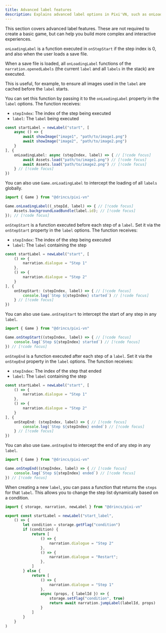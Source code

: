 ```yaml
---
title: Advanced label features
description: Explains advanced label options in Pixi'VN, such as onLoadingLabel, onStepStart, onStepEnd, and dynamic step lists.
---
```


This section covers advanced <DynamicLink href="/start/labels">label</DynamicLink> features. These are not required to create a basic game, but can help you build more complex and interactive experiences.

<Accordions>

<Accordion title="onLoadingLabel" id="onloadinglabel">

`onLoadingLabel` is a function executed in `onStepStart` if the step index is 0, and also when the user loads a save file.

When a save file is loaded, all `onLoadingLabel` functions of the `narration.openedLabels` (the current `label` and all `labels` in the stack) are executed.

This is useful, for example, to ensure all images used in the `label` are cached before the `label` starts.

You can set this function by passing it to the `onLoadingLabel` property in the `label` options. The function receives:

* `stepIndex`: The index of the step being executed
* `label`: The `label` being executed

```ts title="labels/startLabel.ts"
const startLabel = newLabel("start", [
    async () => {
        await showImage("image1", "path/to/image1.png")
        await showImage("image2", "path/to/image2.png")
    }
], {
    onLoadingLabel: async (stepIndex, label) => { // [!code focus]
        await Assets.load("path/to/image1.png") // [!code focus]
        await Assets.load("path/to/image2.png") // [!code focus]
    } // [!code focus]
})
```

You can also use `Game.onLoadingLabel` to intercept the loading of all `labels` globally.

```ts
import { Game } from "@drincs/pixi-vn"

Game.onLoadingLabel((_stepId, label) => { // [!code focus]
    Assets.backgroundLoadBundle(label.id); // [!code focus]
}); // [!code focus]
```

</Accordion>

<Accordion title="onStepStart" id="onstepstart">

`onStepStart` is a function executed before each step of a `label`. Set it via the `onStepStart` property in the `label` options. The function receives:

* `stepIndex`: The index of the step being executed
* `label`: The `label` containing the step

```ts title="labels/startLabel.ts"
const startLabel = newLabel("start", [
    () => {
        narration.dialogue = "Step 1"
    },
    () => {
        narration.dialogue = "Step 2"
    }
], {
    onStepStart: (stepIndex, label) => { // [!code focus]
        console.log(`Step ${stepIndex} started`) // [!code focus]
    } // [!code focus]
})
```

You can also use `Game.onStepStart` to intercept the start of any step in any `label`.

```ts
import { Game } from "@drincs/pixi-vn"

Game.onStepStart((stepIndex, label) => { // [!code focus]
    console.log(`Step ${stepIndex} started`) // [!code focus]
}) // [!code focus]
```

</Accordion>

<Accordion title="onStepEnd" id="onstepend">

`onStepEnd` is a function executed after each step of a `label`. Set it via the `onStepEnd` property in the `label` options. The function receives:

* `stepIndex`: The index of the step that ended
* `label`: The `label` containing the step

```ts title="labels/startLabel.ts"
const startLabel = newLabel("start", [
    () => {
        narration.dialogue = "Step 1"
    },
    () => {
        narration.dialogue = "Step 2"
    }
], {
    onStepEnd: (stepIndex, label) => { // [!code focus]
        console.log(`Step ${stepIndex} ended`) // [!code focus]
    } // [!code focus]
})
```

You can also use `Game.onStepEnd` to intercept the end of any step in any `label`.

```ts
import { Game } from "@drincs/pixi-vn"

Game.onStepEnd((stepIndex, label) => { // [!code focus]
    console.log(`Step ${stepIndex} ended`) // [!code focus]
}) // [!code focus]
```

</Accordion>

<Accordion title="Dynamic step list" id="dynamic-step-list">

When creating a new `label`, you can pass a function that returns the `steps` for that `label`. This allows you to change the step list dynamically based on a condition.

```ts title="labels/startLabel.ts"
import { storage, narration, newLabel } from "@drincs/pixi-vn"

export const startLabel = newLabel("start_label",
    () => {
        let condition = storage.getFlag("condition")
        if (condition) {
            return [
                () => {
                    narration.dialogue = "Step 2"
                },
                () => {
                    narration.dialogue = "Restart";
                },
            ]
        } else {
            return [
                () => {
                    narration.dialogue = "Step 1"
                },
                async (props, { labelId }) => {
                    storage.setFlag("condition", true)
                    return await narration.jumpLabel(labelId, props)
                }
            ]
        }
    }
)
```

<ReturningDifferentStepLists />

</Accordion>

</Accordions>
